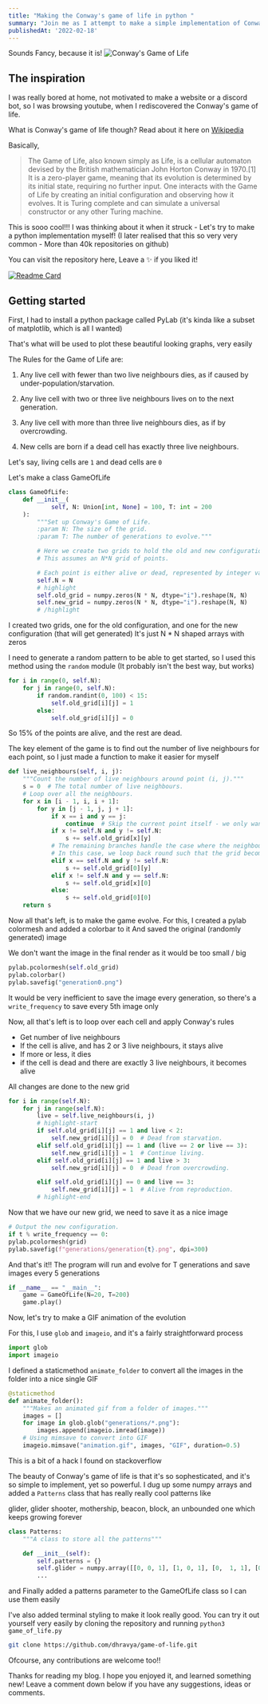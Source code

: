 ```yaml
---
title: "Making the Conway's game of life in python "
summary: "Join me as I attempt to make a simple implementation of Conway's Game of Life in python."
publishedAt: '2022-02-18'
---
```


Sounds Fancy, because it is! ![Conway's Game of Life](/static/images/game-of-life/animation.gif)

## The inspiration

I was really bored at home, not motivated to make a website or a discord bot, so I was browsing youtube, when I rediscovered the Conway's game of life.

What is Conway's game of life though? Read about it here on [Wikipedia](https://https://en.wikipedia.org/wiki/Conway%27s_Game_of_Life)

Basically,

> The Game of Life, also known simply as Life, is a cellular automaton devised by the British mathematician John Horton Conway in 1970.[1] It is a zero-player game, meaning that its evolution is determined by its initial state, requiring no further input. One interacts with the Game of Life by creating an initial configuration and observing how it evolves. It is Turing complete and can simulate a universal constructor or any other Turing machine.

This is sooo cool!!! I was thinking about it when it struck - Let's try to make a python implementation myself! (I later realised that this so very very common - More than 40k repositories on github)

You can visit the repository here, Leave a ✨ if you liked it!

[![Readme Card](https://github-readme-stats.vercel.app/api/pin/?username=dhravya&repo=game-of-life&theme=dark)](https://github.com/dhravya/game-of-life)

## Getting started

First, I had to install a python package called PyLab (it's kinda like a subset of matplotlib, which is all I wanted)

That's what will be used to plot these beautiful looking graphs, very easily

The Rules for the Game of Life are:

1. Any live cell with fewer than two live neighbours dies, as if caused by under-population/starvation.
2. Any live cell with two or three live neighbours lives on to the next generation.
3. Any live cell with more than three live neighbours dies, as if by overcrowding.

4. New cells are born if a dead cell has exactly three live neighbours.

Let's say, living cells are `1` and dead cells are `0`

Let's make a class GameOfLife

```py
class GameOfLife:
    def __init__(
            self, N: Union[int, None] = 100, T: int = 200
    ):
        """Set up Conway's Game of Life.
        :param N: The size of the grid.
        :param T: The number of generations to evolve."""

        # Here we create two grids to hold the old and new configurations.
        # This assumes an N*N grid of points.

        # Each point is either alive or dead, represented by integer values of 1 and 0, respectively.
        self.N = N
        # highlight
        self.old_grid = numpy.zeros(N * N, dtype="i").reshape(N, N)
        self.new_grid = numpy.zeros(N * N, dtype="i").reshape(N, N)
        # /highlight
```

I created two grids, one for the old configuration, and one for the new configuration (that will get generated) It's just N \* N shaped arrays with zeros

I need to generate a random pattern to be able to get started, so I used this method using the `random` module (It probably isn't the best way, but works)

```py
for i in range(0, self.N):
    for j in range(0, self.N):
        if random.randint(0, 100) < 15:
            self.old_grid[i][j] = 1
        else:
            self.old_grid[i][j] = 0
```

So 15% of the points are alive, and the rest are dead.

The key element of the game is to find out the number of live neighbours for each point, so I just made a function to make it easier for myself

```py
def live_neighbours(self, i, j):
    """Count the number of live neighbours around point (i, j)."""
    s = 0  # The total number of live neighbours.
    # Loop over all the neighbours.
    for x in [i - 1, i, i + 1]:
        for y in [j - 1, j, j + 1]:
            if x == i and y == j:
                continue  # Skip the current point itself - we only want to count the neighbours!
            if x != self.N and y != self.N:
                s += self.old_grid[x][y]
            # The remaining branches handle the case where the neighbour is off the end of the grid.
            # In this case, we loop back round such that the grid becomes a "toroidal array".
            elif x == self.N and y != self.N:
                s += self.old_grid[0][y]
            elif x != self.N and y == self.N:
                s += self.old_grid[x][0]
            else:
                s += self.old_grid[0][0]
    return s
```

Now all that's left, is to make the game evolve. For this, I created a pylab colormesh and added a colorbar to it And saved the original (randomly generated) image

We don't want the image in the final render as it would be too small / big

```py
pylab.pcolormesh(self.old_grid)
pylab.colorbar()
pylab.savefig("generation0.png")
```

It would be very inefficient to save the image every generation, so there's a `write_frequency` to save every 5th image only

Now, all that's left is to loop over each cell and apply Conway's rules

- Get number of live neighbours
- If the cell is alive, and has 2 or 3 live neighbours, it stays alive
- If more or less, it dies
- if the cell is dead and there are exactly 3 live neighbours, it becomes alive

All changes are done to the new grid

```py
for i in range(self.N):
    for j in range(self.N):
        live = self.live_neighbours(i, j)
        # highlight-start
        if self.old_grid[i][j] == 1 and live < 2:
            self.new_grid[i][j] = 0  # Dead from starvation.
        elif self.old_grid[i][j] == 1 and (live == 2 or live == 3):
            self.new_grid[i][j] = 1  # Continue living.
        elif self.old_grid[i][j] == 1 and live > 3:
            self.new_grid[i][j] = 0  # Dead from overcrowding.

        elif self.old_grid[i][j] == 0 and live == 3:
            self.new_grid[i][j] = 1  # Alive from reproduction.
        # highlight-end
```

Now that we have our new grid, we need to save it as a nice image

```py
# Output the new configuration.
if t % write_frequency == 0:
pylab.pcolormesh(grid)
pylab.savefig(f"generations/generation{t}.png", dpi=300)
```

And that's it!! The program will run and evolve for T generations and save images every 5 generations

```py
if __name__ == "__main__":
    game = GameOfLife(N=20, T=200)
    game.play()
```

Now, let's try to make a GIF animation of the evolution

For this, I use `glob` and `imageio`, and it's a fairly straightforward process

```py
import glob
import imageio
```

I defined a staticmethod `animate_folder` to convert all the images in the folder into a nice single GIF

```py
@staticmethod
def animate_folder():
    """Makes an animated gif from a folder of images."""
    images = []
    for image in glob.glob("generations/*.png"):
        images.append(imageio.imread(image))
    # Using mimsave to convert into GIF
    imageio.mimsave("animation.gif", images, "GIF", duration=0.5)
```

This is a bit of a hack I found on stackoverflow

The beauty of Conway's game of life is that it's so sophesticated, and it's so simple to implement, yet so powerful. I dug up some numpy arrays and added a `Patterns` class that has really really cool patterns like

glider, glider shooter, mothership, beacon, block, an unbounded one which keeps growing forever

```py
class Patterns:
    """A class to store all the patterns"""

    def __init__(self):
        self.patterns = {}
        self.glider = numpy.array([[0, 0, 1], [1, 0, 1], [0,  1, 1], [0, 0, 1]])
        ...
```

and Finally added a patterns parameter to the GameOfLife class so I can use them easily

I've also added terminal styling to make it look really good. You can try it out yourself very easily by cloning the repository and running `python3 game_of_life.py`

```bash
git clone https://github.com/dhravya/game-of-life.git
```

Ofcourse, any contributions are welcome too!!

Thanks for reading my blog. I hope you enjoyed it, and learned something new! Leave a comment down below if you have any suggestions, ideas or comments.
